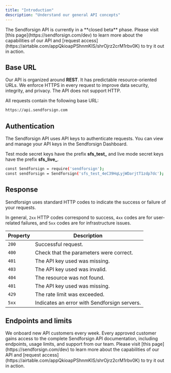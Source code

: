 ```yaml
---
title: "Introduction"
description: "Understand our general API concepts"
---
```

<Note>
The Sendforsign API is currently in a **closed beta** phase. Please visit [this page](https://sendforsign.com/dev) to learn 
more about the capabilities of our API and [request access](https://airtable.com/appQkioapPShnmKIS/shrOjrz2crM1rbv0K) to try it out in action.
</Note>

## Base URL

Our API is organized around **REST**. It has predictable resource-oriented URLs. We enforce HTTPS in every request 
to improve data security, integrity, and privacy. The API does not support HTTP.

All requests contain the following base URL:
```bash
https://api.sendforsign.com
```

## Authentication

The Sendforsign API uses API keys to authenticate requests. 
You can view and manage your API keys in the Sendforsign Dashboard.

Test mode secret keys have the prefix **sfs_test_** and live mode secret keys have 
the prefix **sfs_live_**. 

```bash
const Sendforsign = require('sendforsign');
const sendforsign = Sendforsign('sfs_test_4eC39HqLyjWDarjtT1zdp7dc');
```


## Response 
Sendforsign uses standard HTTP codes to indicate the success or failure of your requests.

In general, `2xx` HTTP codes correspond to success, `4xx` codes are for user-related failures, 
and `5xx` codes are for infrastructure issues.

| Property | Description                           |
| -------- | ------------------------------------- |
| `200`    | Successful request.|
| `400`    | Check that the parameters were correct.|
| `401`    | The API key used was missing.|
| `403`    | The API key used was invalid.|
| `404`    | The resource was not found.|
| `401`    | The API key used was missing.|
| `429`    | The rate limit was exceeded.|
| `5xx`    | Indicates an error with Sendforsign servers.|


## Endpoints and limits
<Note>
We onboard new API customers every week. Every approved customer gains access to the complete Sendforsign API documentation, 
including endpoints, usage limits, and support from our team.
Please visit [this page](https://sendforsign.com/dev) to learn 
more about the capabilities of our API and [request access](https://airtable.com/appQkioapPShnmKIS/shrOjrz2crM1rbv0K) to try it out in action.
</Note>